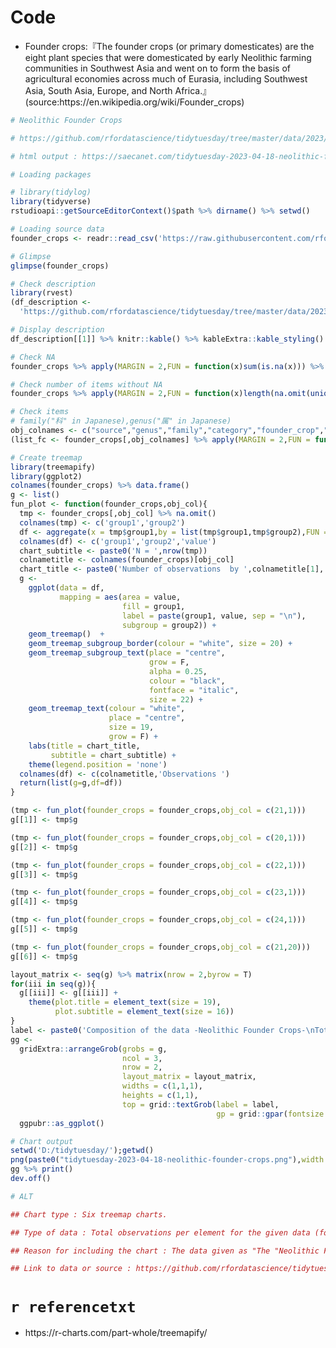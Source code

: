 # Code

- Founder crops:『The founder crops (or primary domesticates) are the eight plant species that were domesticated by early Neolithic farming communities in Southwest Asia and went on to form the basis of agricultural economies across much of Eurasia, including Southwest Asia, South Asia, Europe, and North Africa.』(source:https://en.wikipedia.org/wiki/Founder_crops)

```{r eval=TRUE,echo=TRUE,results='hold'}
# Neolithic Founder Crops

# https://github.com/rfordatascience/tidytuesday/tree/master/data/2023/2023-04-18

# html output : https://saecanet.com/tidytuesday-2023-04-18-neolithic-founder-crops.html

# Loading packages

# library(tidylog)
library(tidyverse)
rstudioapi::getSourceEditorContext()$path %>% dirname() %>% setwd()

# Loading source data
founder_crops <- readr::read_csv('https://raw.githubusercontent.com/rfordatascience/tidytuesday/master/data/2023/2023-04-18/founder_crops.csv')

# Glimpse
glimpse(founder_crops)
```

```{r eval=TRUE,echo=TRUE,results='hold'}
# Check description
library(rvest)
(df_description <- 
  'https://github.com/rfordatascience/tidytuesday/tree/master/data/2023/2023-04-18' %>% read_html()  %>% html_table())
```

```{r eval=TRUE,echo=TRUE,results='hold'}
# Display description
df_description[[1]] %>% knitr::kable() %>% kableExtra::kable_styling()
```

```{r eval=TRUE,echo=TRUE,results='hold'}
# Check NA
founder_crops %>% apply(MARGIN = 2,FUN = function(x)sum(is.na(x))) %>% data.frame()
```

```{r eval=TRUE,echo=TRUE,results='hold'}
# Check number of items without NA
founder_crops %>% apply(MARGIN = 2,FUN = function(x)length(na.omit(unique(x)))) %>% data.frame()
```

```{r eval=TRUE,echo=TRUE,results='hold'}
# Check items
# family("科" in Japanese),genus("属" in Japanese)
obj_colnames <- c("source","genus","family","category","founder_crop","edibility","grass_type","legume_type")
(list_fc <- founder_crops[,obj_colnames] %>% apply(MARGIN = 2,FUN = function(x)unique(x)) %>% {names(.) <- obj_colnames;.})
```

```{r eval=TRUE,echo=TRUE,results='hold'}
# Create treemap
library(treemapify)
library(ggplot2)
colnames(founder_crops) %>% data.frame()
g <- list()
fun_plot <- function(founder_crops,obj_col){
  tmp <- founder_crops[,obj_col] %>% na.omit()
  colnames(tmp) <- c('group1','group2')
  df <- aggregate(x = tmp$group1,by = list(tmp$group1,tmp$group2),FUN = length)
  colnames(df) <- c('group1','group2','value')
  chart_subtitle <- paste0('N = ',nrow(tmp))
  colnametitle <- colnames(founder_crops)[obj_col]
  chart_title <- paste0('Number of observations  by ',colnametitle[1],',Subgroup:',colnametitle[2])
  g <- 
    ggplot(data = df,
           mapping = aes(area = value, 
                         fill = group1,
                         label = paste(group1, value, sep = "\n"),
                         subgroup = group2)) +
    geom_treemap()  +
    geom_treemap_subgroup_border(colour = "white", size = 20) +
    geom_treemap_subgroup_text(place = "centre", 
                               grow = F,
                               alpha = 0.25, 
                               colour = "black",
                               fontface = "italic",
                               size = 22) +
    geom_treemap_text(colour = "white", 
                      place = "centre",
                      size = 19, 
                      grow = F) + 
    labs(title = chart_title,
         subtitle = chart_subtitle) + 
    theme(legend.position = 'none')
  colnames(df) <- c(colnametitle,'Observations ')
  return(list(g=g,df=df))
}
```

```{r eval=TRUE,echo=TRUE,results='hold',fig.show='asis'}
(tmp <- fun_plot(founder_crops = founder_crops,obj_col = c(21,1)))
g[[1]] <- tmp$g
```

```{r eval=TRUE,echo=TRUE,results='hold',fig.show='asis'}
(tmp <- fun_plot(founder_crops = founder_crops,obj_col = c(20,1)))
g[[2]] <- tmp$g
```

```{r eval=TRUE,echo=TRUE,results='hold',fig.show='asis'}
(tmp <- fun_plot(founder_crops = founder_crops,obj_col = c(22,1)))
g[[3]] <- tmp$g
```

```{r eval=TRUE,echo=TRUE,results='hold',fig.show='asis'}
(tmp <- fun_plot(founder_crops = founder_crops,obj_col = c(23,1)))
g[[4]] <- tmp$g
```

```{r eval=TRUE,echo=TRUE,results='hold',fig.show='asis'}
(tmp <- fun_plot(founder_crops = founder_crops,obj_col = c(24,1)))
g[[5]] <- tmp$g
```

```{r eval=TRUE,echo=TRUE,results='hold',fig.show='asis'}
(tmp <- fun_plot(founder_crops = founder_crops,obj_col = c(21,20)))
g[[6]] <- tmp$g
```

```{r eval=TRUE,echo=TRUE,results='hold'}
layout_matrix <- seq(g) %>% matrix(nrow = 2,byrow = T)
for(iii in seq(g)){
  g[[iii]] <- g[[iii]] + 
    theme(plot.title = element_text(size = 19),
          plot.subtitle = element_text(size = 16))
}
label <- paste0('Composition of the data -Neolithic Founder Crops-\nTotal observations  = ',nrow(founder_crops),' \n')
gg <- 
  gridExtra::arrangeGrob(grobs = g,
                         ncol = 3,
                         nrow = 2,
                         layout_matrix = layout_matrix,
                         widths = c(1,1,1),
                         heights = c(1,1),
                         top = grid::textGrob(label = label,
                                              gp = grid::gpar(fontsize = 25))) %>%
  ggpubr::as_ggplot()
```

```{r eval=TRUE,echo=TRUE,results='hide'}
# Chart output
setwd('D:/tidytuesday/');getwd()
png(paste0("tidytuesday-2023-04-18-neolithic-founder-crops.png"),width = 1700,height = 1000)
gg %>% print()
dev.off()

# ALT

## Chart type : Six treemap charts.

## Type of data : Total observations per element for the given data (founder_crops.csv,4490 obs. of 24 variables).

## Reason for including the chart : The data given as "The "Neolithic Founder Crops" in Southwest Asia" is voluminous, so it is necessary to first get an overview of the main items. Therefore, we will compare the number of observations using treemap, which allows for aggregate comparison of large and small values, to get an overview of the data as a whole.

## Link to data or source : https://github.com/rfordatascience/tidytuesday/tree/master/data/2023/2023-04-18
```

# `r referencetxt`

- https://r-charts.com/part-whole/treemapify/
